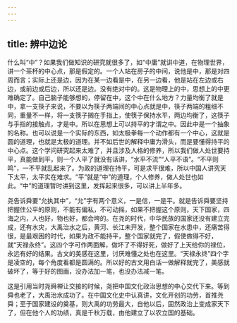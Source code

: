 ```yaml
---
---
---
```

title: 辨中边论
---




什么叫“中”？如果我们做知识的研究就很多了，如“中庸”就讲中道，在物理世界，讲一个茶杯的中心点，那是假定的。一个人站在房子的中间，说他是中，那是对四周而言；实际上还是边，因为在某一边看是中，在另一边看，他是站在左边或右边，或前边或后边，所以还是边。没有绝对中的。这是物理上的中，思想上的中更难确定了。自己脑子能够想的，停留在中，这个中在什么地方？力量均衡了就是中，拿一支筷子来说，不要以为筷子两端间的中心点就是中，筷子两端的粗细不同，重量不一样，将一支筷子搁在手指上，使筷子保持水平，两边均衡了，这筷子与手指的接触点，才是中。所以在思想上可以持平的才谓之中。因此中是一个抽象的名称。也可以说是一个实际的东西，如太极拳每一个动作都有一个中心，这就是圆的道理，也就是太极的道理。并不如后世的解释中庸为滑头，而是要懂得持平的中心点。这个学问研究起来太难了，并且涉及人格的修养，所以我们做人处世要持平，真能做到平，则一个人平了就没有话讲，“水平不流”“人平不语”。“不平则鸣”，一不平就乱起来了。为政的道理在持平，可是求平很难，所以中国人讲究天下太平，太平实在难求。“平”就是“中”的道理，个人修养，做人处世也如此。“中”的道理暂时讲到这里，发挥起来很多，可以讲上半年多。

尧告诉舜要“允执其中”，“允”字有两个意义，一是信，一是平。就是告诉舜要坚持把握住公平的原则，不能有偏私，不可动摇，如果不把握这个原则，天下国家，四海之内，人也好，物也好，都会垮的。在尧的时代，中华民族的国家还没有建立完成，还有水灾，大禹治水之后，黄河、长江未开发，整个国家在水患中，还痛苦得很，是最艰困的时代，如果为政不能持平，整个国家就完了，假使做得不好，就“天禄永终”。这四个字可作两面解，做坏了不得好死，做好了上天给你的禄位，永远有好的结果。古文的美感在这里，讨厌难懂之处也在这里。“天禄永终”四个字是凌空的，每个角度看都是圆满的。所以好的古文用白话一做解释就完了，美感就破坏了，等于好的图画，没办法加一笔，也没办法减一笔。

这是引用当时尧舜禅让交接的时候，尧把中国文化政治思想的中心交代下来。等到舜也老了，大禹治水成功了。在中国文化史中认真讲，文化开创的功劳，首推尧舜；至于国家建设的奠基，则大禹的功劳最大，自他以后，固然政治上变成家天下了，但在他个人的功绩，真是千秋万载，由他建立了以农立国的基础。